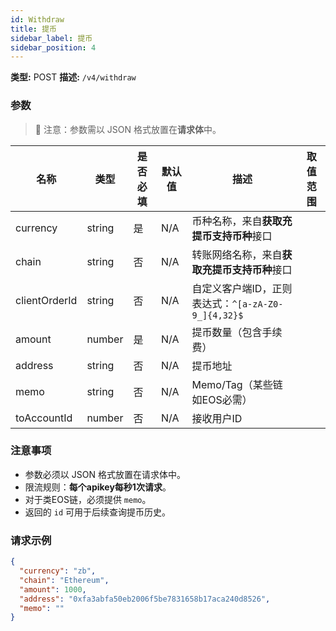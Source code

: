 ```yaml
---
id: Withdraw
title: 提币
sidebar_label: 提币
sidebar_position: 4
---
```


**类型:** POST **描述:** `/v4/withdraw`

### 参数

> 📌 注意：参数需以 JSON 格式放置在**请求体**中。

| 名称 | 类型 | 是否必填 | 默认值 | 描述 | 取值范围 |
| --- | --- | --- | --- | --- | --- |
| currency | string | 是 | N/A | 币种名称，来自**获取充提币支持币种**接口 |  |
| chain | string | 否 | N/A | 转账网络名称，来自**获取充提币支持币种**接口 |  |
| clientOrderId | string | 否 | N/A | 自定义客户端ID，正则表达式：`^[a-zA-Z0-9_]{4,32}$` |  |
| amount | number | 是 | N/A | 提币数量（包含手续费） |  |
| address | string | 否 | N/A | 提币地址 |  |
| memo | string | 否 | N/A | Memo/Tag（某些链如EOS必需） |  |
| toAccountId | number | 否 | N/A | 接收用户ID |  |

### 注意事项

- 参数必须以 JSON 格式放置在请求体中。
- 限流规则：**每个apikey每秒1次请求**。
- 对于类EOS链，必须提供 `memo`。
- 返回的 `id` 可用于后续查询提币历史。

### 请求示例

```json title="请求"
{
  "currency": "zb",
  "chain": "Ethereum",
  "amount": 1000,
  "address": "0xfa3abfa50eb2006f5be7831658b17aca240d8526",
  "memo": ""
}
```